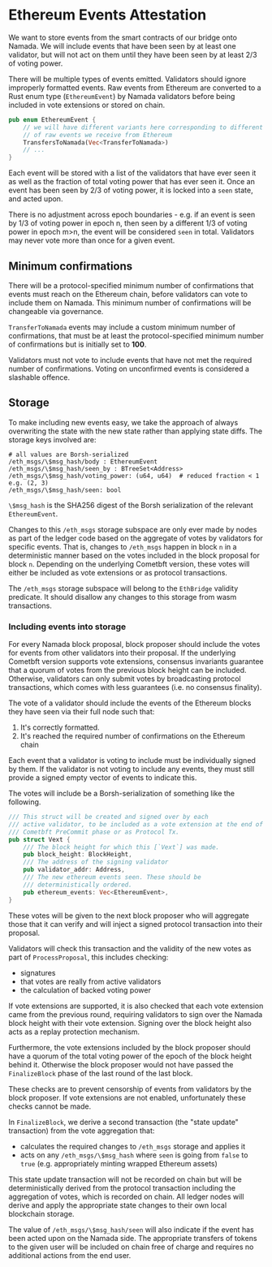 # Ethereum Events Attestation

We want to store events from the smart contracts of our bridge onto Namada. We
will include events that have been seen by at least one validator, but will not
act on them until they have been seen by at least 2/3 of voting power.

There will be multiple types of events emitted. Validators should
ignore improperly formatted events. Raw events from Ethereum are converted to a
Rust enum type (`EthereumEvent`) by Namada validators before being included
in vote extensions or stored on chain.

```rust
pub enum EthereumEvent {
    // we will have different variants here corresponding to different types
    // of raw events we receive from Ethereum
    TransfersToNamada(Vec<TransferToNamada>)
    // ...
}
```

Each event will be stored with a list of the validators that have ever seen it
as well as the fraction of total voting power that has ever seen it.
Once an event has been seen by 2/3 of voting power, it is locked into a
`seen` state, and acted upon.

There is no adjustment across epoch boundaries - e.g. if an event is seen by 1/3
of voting power in epoch n, then seen by a different 1/3 of voting power in
epoch m>n, the event will be considered `seen` in total. Validators may never
vote more than once for a given event.

## Minimum confirmations
There will be a protocol-specified minimum number of confirmations that events
must reach on the Ethereum chain, before validators can vote to include them
on Namada. This minimum number of confirmations will be changeable via
governance.

`TransferToNamada` events may include a custom minimum number of
confirmations, that must be at least the protocol-specified minimum number of
confirmations but is initially set to __100__.

Validators must not vote to include events that have not met the required
number of confirmations. Voting on unconfirmed events is considered a
slashable offence.

## Storage
To make including new events easy, we take the approach of always overwriting
the state with the new state rather than applying state diffs. The storage
keys involved are:
```
# all values are Borsh-serialized
/eth_msgs/\$msg_hash/body : EthereumEvent
/eth_msgs/\$msg_hash/seen_by : BTreeSet<Address>
/eth_msgs/\$msg_hash/voting_power: (u64, u64)  # reduced fraction < 1 e.g. (2, 3)
/eth_msgs/\$msg_hash/seen: bool
```

`\$msg_hash` is the SHA256 digest of the Borsh serialization of the relevant
`EthereumEvent`.

Changes to this `/eth_msgs` storage subspace are only ever made by
nodes as part of the ledger code based on the aggregate of votes
by validators for specific events. That is, changes to
`/eth_msgs` happen
in block `n` in a deterministic manner based on the votes included in the
block proposal for block `n`. Depending on the underlying Cometbft
version, these votes will either be included as vote extensions or as
protocol transactions.

The `/eth_msgs` storage subspace will belong
to the `EthBridge` validity predicate. It should disallow any changes to
this storage from wasm transactions.

### Including events into storage

For every Namada block proposal, block proposer should include the votes for
events from other validators into their proposal. If the underlying Cometbft
version supports vote extensions, consensus invariants guarantee that a
quorum of votes from the previous block height can be included. Otherwise,
validators can only submit votes by broadcasting protocol transactions,
which comes with less guarantees (i.e. no consensus finality).

The vote of a validator should include the events of the Ethereum blocks they
have seen via their full node such that:
1. It's correctly formatted.
2. It's reached the required number of confirmations on the Ethereum chain

Each event that a validator is voting to include must be individually signed by
them. If the validator is not voting to include any events, they must still
provide a signed empty vector of events to indicate this.

The votes will include be a Borsh-serialization of something like
the following.
```rust
/// This struct will be created and signed over by each
/// active validator, to be included as a vote extension at the end of a
/// Cometbft PreCommit phase or as Protocol Tx.
pub struct Vext {
    /// The block height for which this [`Vext`] was made.
    pub block_height: BlockHeight,
    /// The address of the signing validator
    pub validator_addr: Address,
    /// The new ethereum events seen. These should be
    /// deterministically ordered.
    pub ethereum_events: Vec<EthereumEvent>,
}
```

These votes will be given to the next block proposer who will
aggregate those that it can verify and will inject a signed protocol
transaction into their proposal.

Validators will check this transaction and the validity of the new votes as
part of `ProcessProposal`, this includes checking:
- signatures
- that votes are really from active validators
- the calculation of backed voting power

If vote extensions are supported, it is also checked that each vote extension
came from the previous round, requiring validators to sign over the Namada block
height with their vote extension. Signing over the block height also acts as 
a replay protection mechanism.

Furthermore, the vote extensions included by the block proposer should have 
a quorum of the total voting power of the epoch of the block height behind 
it. Otherwise the block proposer would not have passed the `FinalizeBlock` 
phase of the last round of the last block.

These checks are to prevent censorship
of events from validators by the block proposer. If vote extensions are not
enabled, unfortunately these checks cannot be made.

In `FinalizeBlock`, we derive a second transaction (the "state update"
transaction) from the vote aggregation that:
- calculates the required changes to `/eth_msgs` storage and applies it
- acts on any `/eth_msgs/\$msg_hash` where `seen` is going from `false` to `true`
  (e.g. appropriately minting wrapped Ethereum assets)

This state update transaction will not be recorded on chain but will be
deterministically derived from the protocol transaction including the
aggregation of votes, which is recorded on chain.  All ledger nodes will
derive and apply the appropriate state changes to their own local
blockchain storage.

The value of `/eth_msgs/\$msg_hash/seen` will also indicate if the event
has been acted upon on the Namada side. The appropriate transfers of tokens
to the given user will be included on chain free of charge and requires no
additional actions from the end user.